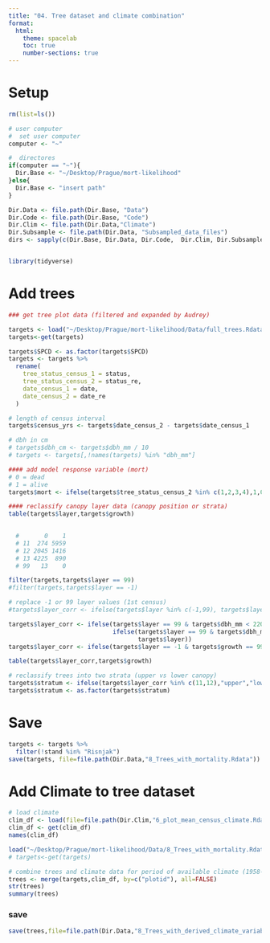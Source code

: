 ```yaml
---
title: "04. Tree dataset and climate combination"
format:
  html:
    theme: spacelab
    toc: true
    number-sections: true
---
```


# Setup
```r
rm(list=ls())

# user computer
#  set user computer
computer <- "~"

#  directores
if(computer == "~"){
  Dir.Base <- "~/Desktop/Prague/mort-likelihood"
}else{
  Dir.Base <- "insert path"
}

Dir.Data <- file.path(Dir.Base, "Data")
Dir.Code <- file.path(Dir.Base, "Code")
Dir.Clim <- file.path(Dir.Data,"Climate")
Dir.Subsample <- file.path(Dir.Data, "Subsampled_data_files")
dirs <- sapply(c(Dir.Base, Dir.Data, Dir.Code,  Dir.Clim, Dir.Subsample), function(x) if(!dir.exists(x)) dir.create(x) )


library(tidyverse)
```

# Add trees
```r
### get tree plot data (filtered and expanded by Audrey)

targets <- load("~/Desktop/Prague/mort-likelihood/Data/full_trees.Rdata")
targets<-get(targets)

targets$SPCD <- as.factor(targets$SPCD)
targets <- targets %>%
  rename(
    tree_status_census_1 = status,
    tree_status_census_2 = status_re,
    date_census_1 = date,
    date_census_2 = date_re
  )
```

```r
# length of census interval
targets$census_yrs <- targets$date_census_2 - targets$date_census_1

# dbh in cm
# targets$dbh_cm <- targets$dbh_mm / 10
# targets <- targets[,!names(targets) %in% "dbh_mm"]

#### add model response variable (mort)
# 0 = dead
# 1 = alive
targets$mort <- ifelse(targets$tree_status_census_2 %in% c(1,2,3,4),1,0)
```

```r

#### reclassify canopy layer data (canopy position or strata)
table(targets$layer,targets$growth)

    
  #       0    1
  # 11  274 5959
  # 12 2045 1416
  # 13 4225  890
  # 99   13    0

filter(targets,targets$layer == 99)
#filter(targets,targets$layer == -1)

# replace -1 or 99 layer values (1st census)
#targets$layer_corr <- ifelse(targets$layer %in% c(-1,99), targets$layer_re, targets$layer)

targets$layer_corr <- ifelse(targets$layer == 99 & targets$dbh_mm < 220, 13,  # assume small trees are shaded
                             ifelse(targets$layer == 99 & targets$dbh_mm >= 220, 11,
                                    targets$layer))
targets$layer_corr <- ifelse(targets$layer == -1 & targets$growth == 99, 11, targets$layer_corr)

table(targets$layer_corr,targets$growth)

# reclassify trees into two strata (upper vs lower canopy)
targets$stratum <- ifelse(targets$layer_corr %in% c(11,12),"upper","lower")
targets$stratum <- as.factor(targets$stratum)
```

# Save
```r
targets <- targets %>%
  filter(!stand %in% "Risnjak")
save(targets, file=file.path(Dir.Data,"8_Trees_with_mortality.Rdata"))
```

# Add Climate to tree dataset 
```r
# load climate
clim_df <- load(file=file.path(Dir.Clim,"6_plot_mean_census_climate.Rdata"))
clim_df <- get(clim_df)
names(clim_df)
```

```r
load("~/Desktop/Prague/mort-likelihood/Data/8_Trees_with_mortality.Rdata")
# targets<-get(targets)
```

```r
# combine trees and climate data for period of available climate (1958-2023)
trees <- merge(targets,clim_df, by=c("plotid"), all=FALSE)
str(trees)
summary(trees)
```

### save
```r
save(trees,file=file.path(Dir.Data,"8_Trees_with_derived_climate_variables.Rdata"))
```

